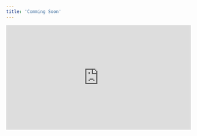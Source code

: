 ```yaml
---
title: 'Comming Soon'
---
```


<iframe 
  src="https://ainvest.com"
  style="
    width: 100%;
    aspect-ratio: 16/9;
    border: none;
    max-width: 1920px;
    margin: 0 auto;
  "
></iframe>